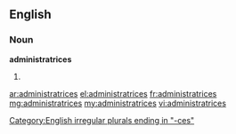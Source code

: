 ==English==

===Noun===
'''administratrices'''

# {{plural of|administratrix}}

[[Category:English irregular plurals ending in "-ces"]]

[[ar:administratrices]]
[[el:administratrices]]
[[fr:administratrices]]
[[mg:administratrices]]
[[my:administratrices]]
[[vi:administratrices]]